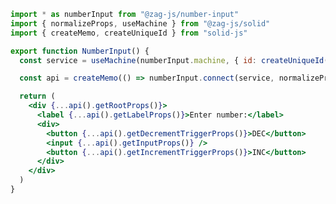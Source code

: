 ```jsx
import * as numberInput from "@zag-js/number-input"
import { normalizeProps, useMachine } from "@zag-js/solid"
import { createMemo, createUniqueId } from "solid-js"

export function NumberInput() {
  const service = useMachine(numberInput.machine, { id: createUniqueId() })

  const api = createMemo(() => numberInput.connect(service, normalizeProps))

  return (
    <div {...api().getRootProps()}>
      <label {...api().getLabelProps()}>Enter number:</label>
      <div>
        <button {...api().getDecrementTriggerProps()}>DEC</button>
        <input {...api().getInputProps()} />
        <button {...api().getIncrementTriggerProps()}>INC</button>
      </div>
    </div>
  )
}
```
